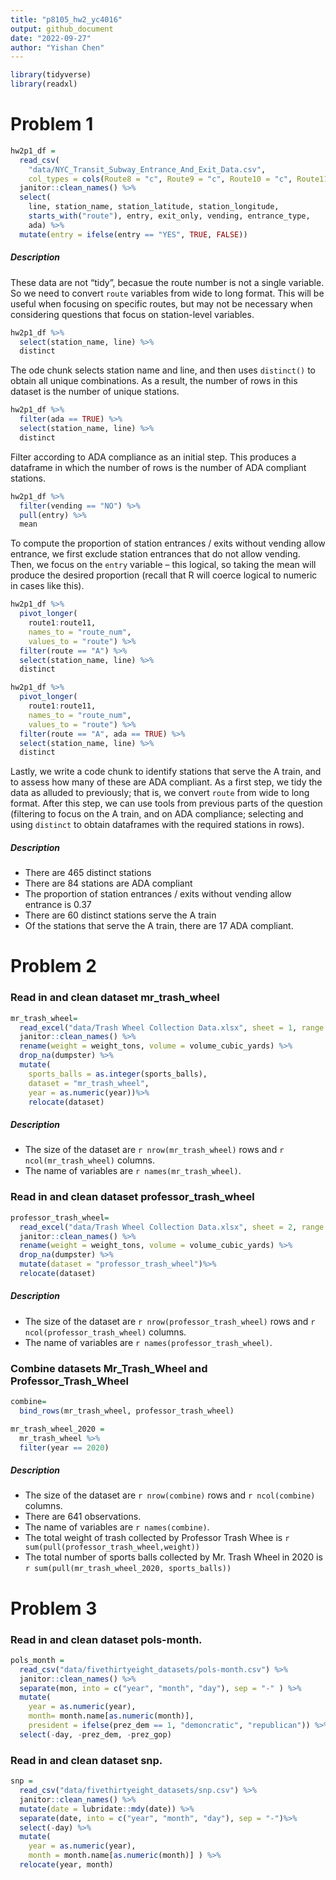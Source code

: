 ```yaml
---
title: "p8105_hw2_yc4016"
output: github_document
date: "2022-09-27"
author: "Yishan Chen"
---
```


```r
library(tidyverse)
library(readxl)
```

# Problem 1 

```r
hw2p1_df = 
  read_csv(
    "data/NYC_Transit_Subway_Entrance_And_Exit_Data.csv",
    col_types = cols(Route8 = "c", Route9 = "c", Route10 = "c", Route11 = "c")) %>% 
  janitor::clean_names() %>% 
  select(
    line, station_name, station_latitude, station_longitude, 
    starts_with("route"), entry, exit_only, vending, entrance_type, 
    ada) %>% 
  mutate(entry = ifelse(entry == "YES", TRUE, FALSE))
```


##### Description 

These data are not "tidy", becasue the route number is not a single variable. So we need to convert `route` variables from wide to long format. This will be useful when focusing on specific routes, but may not be necessary when considering questions that focus on station-level variables. 


```r
hw2p1_df %>% 
  select(station_name, line) %>% 
  distinct
```

The ode chunk selects station name and line, and then uses `distinct()` to obtain all unique combinations. As a result, the number of rows in this dataset is the number of unique stations.


```r
hw2p1_df %>% 
  filter(ada == TRUE) %>% 
  select(station_name, line) %>% 
  distinct
```

Filter according to ADA compliance as an initial step. This produces a dataframe in which the number of rows is the number of ADA compliant stations. 


```r
hw2p1_df %>% 
  filter(vending == "NO") %>% 
  pull(entry) %>% 
  mean
```

To compute the proportion of station entrances / exits without vending allow entrance, we first exclude station entrances that do not allow vending. Then, we focus on the `entry` variable -- this logical, so taking the mean will produce the desired proportion (recall that R will coerce logical to numeric in cases like this).

```r
hw2p1_df %>% 
  pivot_longer(
    route1:route11,
    names_to = "route_num",
    values_to = "route") %>% 
  filter(route == "A") %>% 
  select(station_name, line) %>% 
  distinct

hw2p1_df %>% 
  pivot_longer(
    route1:route11,
    names_to = "route_num",
    values_to = "route") %>% 
  filter(route == "A", ada == TRUE) %>% 
  select(station_name, line) %>% 
  distinct
```

Lastly, we write a code chunk to identify stations that serve the A train, and to assess how many of these are ADA compliant. As a first step, we tidy the data as alluded to previously; that is, we convert `route` from wide to long format. After this step, we can use tools from previous parts of the question (filtering to focus on the A train, and on ADA compliance; selecting and using `distinct` to obtain dataframes with the required stations in rows).

##### Description 

* There are 465 distinct stations
* There are 84 stations are ADA compliant
* The proportion of station entrances / exits without vending allow entrance is 0.37
* There are 60 distinct stations serve the A train
* Of the stations that serve the A train, there are 17 ADA compliant.




# Problem 2 

### Read in and clean dataset mr_trash_wheel

```r
mr_trash_wheel= 
  read_excel("data/Trash Wheel Collection Data.xlsx", sheet = 1, range = "A2:N549") %>% 
  janitor::clean_names() %>% 
  rename(weight = weight_tons, volume = volume_cubic_yards) %>% 
  drop_na(dumpster) %>% 
  mutate(
    sports_balls = as.integer(sports_balls),
    dataset = "mr_trash_wheel",
    year = as.numeric(year))%>% 
    relocate(dataset)
```

##### Description

* The size of the dataset are `r nrow(mr_trash_wheel)` rows and `r ncol(mr_trash_wheel)` columns.
* The name of variables are `r names(mr_trash_wheel)`. 


### Read in and clean dataset professor_trash_wheel

```r
professor_trash_wheel=
  read_excel("data/Trash Wheel Collection Data.xlsx", sheet = 2, range = "A2:M96") %>% 
  janitor::clean_names() %>% 
  rename(weight = weight_tons, volume = volume_cubic_yards) %>% 
  drop_na(dumpster) %>% 
  mutate(dataset = "professor_trash_wheel")%>% 
  relocate(dataset)
```

##### Description

* The size of the dataset are `r nrow(professor_trash_wheel)` rows and `r ncol(professor_trash_wheel)` columns.
* The name of variables are `r names(professor_trash_wheel)`. 


### Combine datasets Mr_Trash_Wheel and Professor_Trash_Wheel

```r
combine=
  bind_rows(mr_trash_wheel, professor_trash_wheel)
```

```r
mr_trash_wheel_2020 =
  mr_trash_wheel %>% 
  filter(year == 2020)
```


##### Description 

* The size of the dataset are `r nrow(combine)` rows and `r ncol(combine)` columns.
* There are 641 observations. 
* The name of variables are `r names(combine)`. 
* The total weight of trash collected by Professor Trash Whee is `r sum(pull(professor_trash_wheel,weight))`
* The total number of sports balls collected by Mr. Trash Wheel in 2020 is `r sum(pull(mr_trash_wheel_2020, sports_balls))`


# Problem 3

### Read in and clean dataset pols-month.

```r
pols_month = 
  read_csv("data/fivethirtyeight_datasets/pols-month.csv") %>% 
  janitor::clean_names() %>% 
  separate(mon, into = c("year", "month", "day"), sep = "-" ) %>% 
  mutate(
    year = as.numeric(year),
    month= month.name[as.numeric(month)],
    president = ifelse(prez_dem == 1, "demoncratic", "republican")) %>% 
  select(-day, -prez_dem, -prez_gop)
```

### Read in and clean dataset snp.

```r
snp = 
  read_csv("data/fivethirtyeight_datasets/snp.csv") %>% 
  janitor::clean_names() %>% 
  mutate(date = lubridate::mdy(date)) %>% 
  separate(date, into = c("year", "month", "day"), sep = "-")%>% 
  select(-day) %>% 
  mutate(
    year = as.numeric(year),
    month = month.name[as.numeric(month)] ) %>% 
  relocate(year, month)
```


